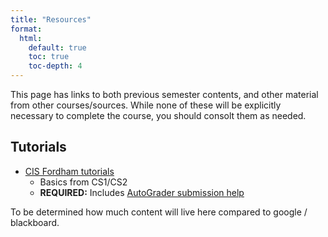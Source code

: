 ```yaml
---
title: "Resources"
format:
  html:
    default: true
    toc: true
    toc-depth: 4
---
```


This page has links to both previous semester contents, and other material from other courses/sources.
While none of these will be explicitly necessary to complete the course, you should consolt them as needed.

## Tutorials

- [CIS Fordham tutorials](https://fordhamcis.github.io/CISTutorials/)
  - Basics from CS1/CS2
  - **REQUIRED:** Includes [AutoGrader submission help](https://fordhamcis.github.io/CISTutorials/submitToAutograder/)


To be determined how much content will live here compared to google / blackboard.
